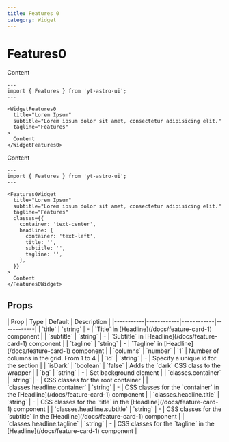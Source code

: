 ```yaml
---
title: Features 0
category: Widget
---
```



# Features0

<Demo title="Default">
  <WidgetFeatures0
    title="Lorem Ipsum"
    subtitle="Lorem ipsum dolor sit amet, consectetur adipisicing elit."
    tagline="Features"
  >
    Content
  </WidgetFeatures0>
</Demo>

```astro
---
import { Features } from 'yt-astro-ui';
---

<WidgetFeatures0
  title="Lorem Ipsum"
  subtitle="Lorem ipsum dolor sit amet, consectetur adipisicing elit."
  tagline="Features"
>
  Content
</WidgetFeatures0>
```

<Demo title="With custom classes">
  <WidgetFeatures0
    title="Lorem Ipsum"
    subtitle="Lorem ipsum dolor sit amet, consectetur adipisicing elit."
    tagline="Features"
    classes={{ container: 'text-center', headline: { container: 'text-left', title: '', subtitle: '', tagline: '' } }}
  >
    Content
  </WidgetFeatures0>
</Demo>

```astro
---
import { Features } from 'yt-astro-ui';
---

<Features0Widget
  title="Lorem Ipsum"
  subtitle="Lorem ipsum dolor sit amet, consectetur adipisicing elit."
  tagline="Features"
  classes={{
    container: 'text-center',
    headline: {
      container: 'text-left',
      title: '',
      subtitle: '',
      tagline: '',
    },
  }}
>
  Content
</Features0Widget>
```

## Props

<div className="overflow-x-auto">
  <div className="min-w-xl">
    | Prop | Type | Default | Description | 
    |-----------|------------|------------|------------| 
    | `title` | `string` | - | `Title` in [Headline](/docs/feature-card-1) component | 
    | `subtitle` | `string` | - | `Subtitle` in [Headline](/docs/feature-card-1) component | 
    | `tagline` | `string` | - | `Tagline` in [Headline](/docs/feature-card-1) component | 
    | `columns` | `number` | `1` | Number of columns in the grid. From 1 to 4 | 
    | `id` | `string` | - | Specify a unique id for the section | | `isDark` | `boolean` | `false` | Adds the `dark` CSS class to the wrapper | | `bg` | `string` | - | Set background element |
    | `classes.container` | `string` | - | CSS classes for the root container | 
    | `classes.headline.container` | `string` | - | CSS classes for the `container` in the [Headline](/docs/feature-card-1) component |
    | `classes.headline.title` | `string` | - | CSS classes for the `title` in the [Headline](/docs/feature-card-1) component | 
    | `classes.headline.subtitle` | `string` | - | CSS classes for the `subtitle` in the [Headline](/docs/feature-card-1) component | 
    | `classes.headline.tagline` | `string` | - | CSS classes for the `tagline` in the [Headline](/docs/feature-card-1) component |
  </div>
</div>
